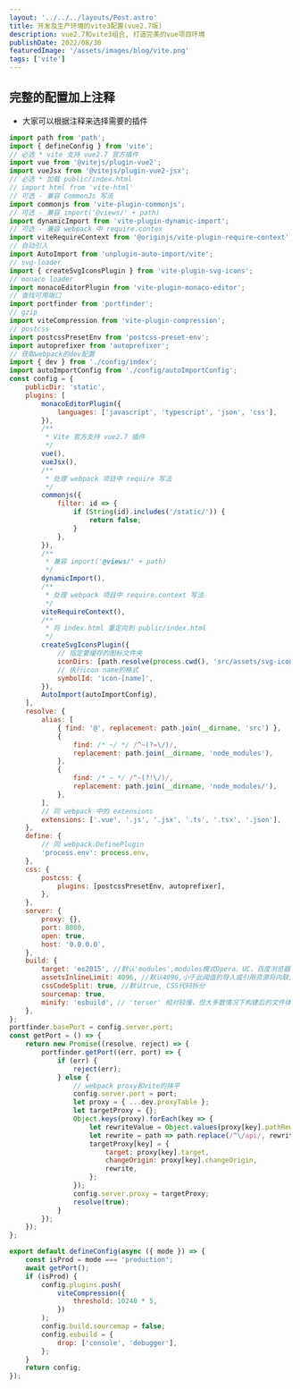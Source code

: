 ```yaml
---
layout: '../../../layouts/Post.astro'
title: 开发及生产环境的vite3配置(vue2.7版)
description: vue2.7和vite3组合, 打造完美的vue项目环境
publishDate: 2022/08/30
featuredImage: '/assets/images/blog/vite.png'
tags: ['vite']
---
```


## 完整的配置加上注释

- 大家可以根据注释来选择需要的插件

```javascript
import path from 'path';
import { defineConfig } from 'vite';
// 必选 * vite 支持 vue2.7 官方插件
import vue from '@vitejs/plugin-vue2';
import vueJsx from '@vitejs/plugin-vue2-jsx';
// 必选 * 加载 public/index.html
// import html from 'vite-html'
// 可选 - 兼容 CommonJs 写法
import commonjs from 'vite-plugin-commonjs';
// 可选 - 兼容 import('@views/' + path)
import dynamicImport from 'vite-plugin-dynamic-import';
// 可选 - 兼容 webpack 中 require.contex
import viteRequireContext from '@originjs/vite-plugin-require-context';
// 自动引入
import AutoImport from 'unplugin-auto-import/vite';
// svg-loader
import { createSvgIconsPlugin } from 'vite-plugin-svg-icons';
// monaco loader
import monacoEditorPlugin from 'vite-plugin-monaco-editor';
// 查找可用端口
import portfinder from 'portfinder';
// gzip
import viteCompression from 'vite-plugin-compression';
// postcss
import postcssPresetEnv from 'postcss-preset-env';
import autoprefixer from 'autoprefixer';
// 获取webpack的dev配置
import { dev } from './config/index';
import autoImportConfig from './config/autoImportConfig';
const config = {
	publicDir: 'static',
	plugins: [
		monacoEditorPlugin({
			languages: ['javascript', 'typescript', 'json', 'css'],
		}),
		/**
		 * Vite 官方支持 vue2.7 插件
		 */
		vue(),
		vueJsx(),
		/**
		 * 处理 webpack 项目中 require 写法
		 */
		commonjs({
			filter: id => {
				if (String(id).includes('/static/')) {
					return false;
				}
			},
		}),
		/**
		 * 兼容 import('@views/' + path)
		 */
		dynamicImport(),
		/**
		 * 处理 webpack 项目中 require.context 写法
		 */
		viteRequireContext(),
		/**
		 * 将 index.html 重定向到 public/index.html
		 */
		createSvgIconsPlugin({
			// 指定要缓存的图标文件夹
			iconDirs: [path.resolve(process.cwd(), 'src/assets/svg-icon')],
			// 执行icon name的格式
			symbolId: 'icon-[name]',
		}),
		AutoImport(autoImportConfig),
	],
	resolve: {
		alias: [
			{ find: '@', replacement: path.join(__dirname, 'src') },
			{
				find: /* ~/ */ /^~(?=\/)/,
				replacement: path.join(__dirname, 'node_modules'),
			},
			{
				find: /* ~ */ /^~(?!\/)/,
				replacement: path.join(__dirname, 'node_modules/'),
			},
		],
		// 同 webpack 中的 extensions
		extensions: ['.vue', '.js', '.jsx', '.ts', '.tsx', '.json'],
	},
	define: {
		// 同 webpack.DefinePlugin
		'process.env': process.env,
	},
	css: {
		postcss: {
			plugins: [postcssPresetEnv, autoprefixer],
		},
	},
	server: {
		proxy: {},
		port: 8080,
		open: true,
		host: '0.0.0.0',
	},
	build: {
		target: 'es2015', //默认'modules',modules模式Opera、UC、百度浏览器不支持，由于对于移动端，不建议设置modules模式
		assetsInlineLimit: 4096, //默认4096,小于此阈值的导入或引用资源将内联为 base64 编码，以避免额外的 http 请求
		cssCodeSplit: true, //默认true, CSS代码拆分
		sourcemap: true,
		minify: 'esbuild', // 'terser' 相对较慢，但大多数情况下构建后的文件体积更小。'esbuild' 最小化混淆更快但构建后的文件相对更大。
	},
};
portfinder.basePort = config.server.port;
const getPort = () => {
	return new Promise((resolve, reject) => {
		portfinder.getPort((err, port) => {
			if (err) {
				reject(err);
			} else {
				// webpack proxy和vite的抹平
				config.server.port = port;
				let proxy = { ...dev.proxyTable };
				let targetProxy = {};
				Object.keys(proxy).forEach(key => {
					let rewriteValue = Object.values(proxy[key].pathRewrite)[0];
					let rewrite = path => path.replace(/^\/api/, rewriteValue || '');
					targetProxy[key] = {
						target: proxy[key].target,
						changeOrigin: proxy[key].changeOrigin,
						rewrite,
					};
				});
				config.server.proxy = targetProxy;
				resolve(true);
			}
		});
	});
};

export default defineConfig(async ({ mode }) => {
	const isProd = mode === 'production';
	await getPort();
	if (isProd) {
		config.plugins.push(
			viteCompression({
				threshold: 10240 * 5,
			})
		);
		config.build.sourcemap = false;
		config.esbuild = {
			drop: ['console', 'debugger'],
		};
	}
	return config;
});
```

<giscus-widget
	id="comments"
	repo="GGBeng1/GGbengSite"
	repoid="R_kgDOH5j3qg"
	category="Announcements"
	categoryid="DIC_kwDOH5j3qs4CRHAo"
	mapping="pathname"
	term="Welcome to GGBeng Space!"
	reactionsenabled="1"
	emitmetadata="0"
	inputposition="top"
	theme="light"
	lang="zh-CN"
	loading="lazy"></giscus-widget>
